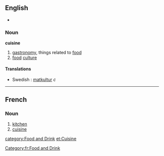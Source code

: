 ==English==
*{{IPA|/kwɪˈziːn/}}
===Noun===
'''cuisine'''
# [[gastronomy]], things related to [[food]]
# [[food]] [[culture]]

====Translations====
* Swedish : [[matkultur]] ''c''

----
==French==
===Noun===
# [[kitchen]]
# [[cuisine#English|cuisine]]

[[category:Food and Drink]]
[[Category:fr:Food and Drink]]
[[et:Cuisine]]